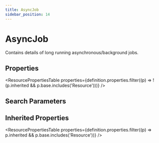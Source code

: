 ```yaml
---
title: AsyncJob
sidebar_position: 14
---
```



# AsyncJob

Contains details of long running asynchronous/background jobs.

<Tabs queryString="section">
<TabItem value="schema" label="Schema" default>

## Properties

<ResourcePropertiesTable
  properties={definition.properties.filter((p) => !(p.inherited && p.base.includes('Resource')))}
/>

## Search Parameters

<SearchParamsTable searchParams={definition.searchParameters} />

## Inherited Properties

<ResourcePropertiesTable properties={definition.properties.filter((p) => p.inherited && p.base.includes('Resource'))} />

</TabItem>
  
  


</Tabs>
